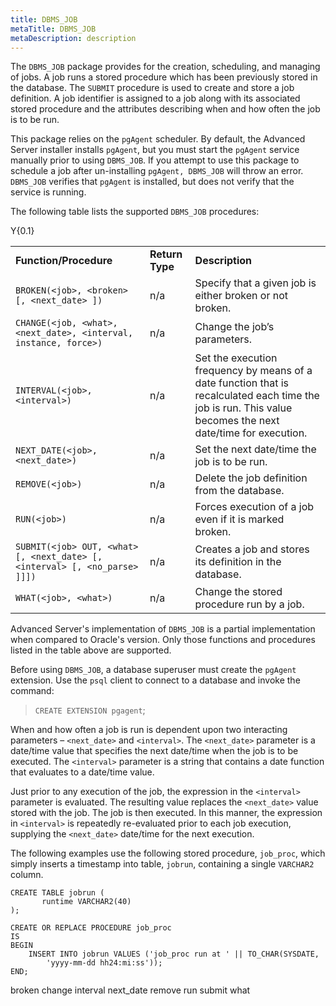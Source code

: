 ```yaml
---
title: DBMS_JOB
metaTitle: DBMS_JOB
metaDescription: description
---
```


The `DBMS_JOB` package provides for the creation, scheduling, and
managing of jobs. A job runs a stored procedure which has been
previously stored in the database. The `SUBMIT` procedure is used to
create and store a job definition. A job identifier is assigned to a job
along with its associated stored procedure and the attributes describing
when and how often the job is to be run.

This package relies on the `pgAgent` scheduler. By default, the Advanced
Server installer installs `pgAgent`, but you must start the `pgAgent`
service manually prior to using `DBMS_JOB`. If you attempt to use this
package to schedule a job after un-installing `pgAgent, DBMS_JOB` will
throw an error. `DBMS_JOB` verifies that `pgAgent` is installed, but
does not verify that the service is running.

The following table lists the supported `DBMS_JOB` procedures:

<div class="tabularcolumns">

Y{0.1}

</div>

|                                                                            |                 |                                                                                                                                                             |
| -------------------------------------------------------------------------- | --------------- | ----------------------------------------------------------------------------------------------------------------------------------------------------------- |
| **Function/Procedure**                                                     | **Return Type** | **Description**                                                                                                                                             |
| `BROKEN(<job>, <broken> [, <next_date> ])`                                 | n/a             | Specify that a given job is either broken or not broken.                                                                                                    |
| `CHANGE(<job, <what>, <next_date>, <interval, instance, force>)`           | n/a             | Change the job’s parameters.                                                                                                                                |
| `INTERVAL(<job>, <interval>)`                                              | n/a             | Set the execution frequency by means of a date function that is recalculated each time the job is run. This value becomes the next date/time for execution. |
| `NEXT_DATE(<job>, <next_date>)`                                            | n/a             | Set the next date/time the job is to be run.                                                                                                                |
| `REMOVE(<job>)`                                                            | n/a             | Delete the job definition from the database.                                                                                                                |
| `RUN(<job>)`                                                               | n/a             | Forces execution of a job even if it is marked broken.                                                                                                      |
| `SUBMIT(<job> OUT, <what> [, <next_date> [, <interval> [, <no_parse> ]]])` | n/a             | Creates a job and stores its definition in the database.                                                                                                    |
| `WHAT(<job>, <what>)`                                                      | n/a             | Change the stored procedure run by a job.                                                                                                                   |

Advanced Server's implementation of `DBMS_JOB` is a partial
implementation when compared to Oracle's version. Only those functions
and procedures listed in the table above are supported.

Before using `DBMS_JOB`, a database superuser must create the `pgAgent`
extension. Use the `psql` client to connect to a database and invoke the
command:

> `CREATE EXTENSION pgagent`;

When and how often a job is run is dependent upon two interacting
parameters – `<next_date>` and `<interval>`. The `<next_date>` parameter
is a date/time value that specifies the next date/time when the job is
to be executed. The `<interval>` parameter is a string that contains a
date function that evaluates to a date/time value.

Just prior to any execution of the job, the expression in the
`<interval>` parameter is evaluated. The resulting value replaces the
`<next_date>` value stored with the job. The job is then executed. In
this manner, the expression in `<interval>` is repeatedly re-evaluated
prior to each job execution, supplying the `<next_date>` date/time for
the next execution.

The following examples use the following stored procedure, `job_proc`,
which simply inserts a timestamp into table, `jobrun`, containing a
single `VARCHAR2` column.

``` text
CREATE TABLE jobrun (
       runtime VARCHAR2(40)
);

CREATE OR REPLACE PROCEDURE job_proc
IS
BEGIN
    INSERT INTO jobrun VALUES ('job_proc run at ' || TO_CHAR(SYSDATE,
        'yyyy-mm-dd hh24:mi:ss'));
END;
```

<div class="toctree" data-maxdepth="5">

broken change interval next_date remove run submit what

</div>
